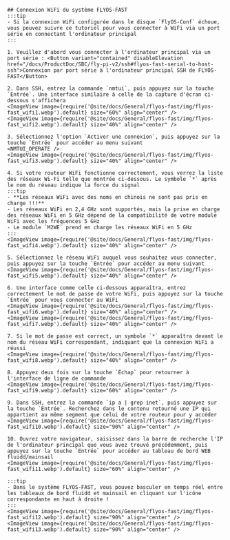 
    ## Connexion WiFi du système FLYOS-FAST
    :::tip
    - Si la connexion WiFi configurée dans le disque `FlyOS-Conf` échoue, vous pouvez suivre ce tutoriel pour vous connecter à WiFi via un port série en connectant l'ordinateur principal
    :::

    1. Veuillez d'abord vous connecter à l'ordinateur principal via un port série : <Button variant="contained" disableElevation href="/docs/ProductDoc/SBC/fly-pi-v2/ssh#flyos-fast-serial-to-host-ssh">Connexion par port série à l'ordinateur principal SSH de FLYOS-FAST</Button>

    2. Dans SSH, entrez la commande `nmtui`, puis appuyez sur la touche `Entrée`. Une interface similaire à celle de la capture d'écran ci-dessous s'affichera
    <ImageView image={require('@site/docs/General/flyos-fast/img/flyos-fast_wifi1.webp').default} size="60%" align="center" />
    <ImageView image={require('@site/docs/General/flyos-fast/img/flyos-fast_wifi2.webp').default} size="40%" align="center" />

    3. Sélectionnez l'option `Activer une connexion`, puis appuyez sur la touche `Entrée` pour accéder au menu suivant
    <NMTUI_OPERATE />
    <ImageView image={require('@site/docs/General/flyos-fast/img/flyos-fast_wifi3.webp').default} size="40%" align="center" />

    4. Si votre routeur WiFi fonctionne correctement, vous verrez la liste des réseaux Wi-Fi telle que montrée ci-dessous. Le symbole `*` après le nom du réseau indique la force du signal
    :::tip
    - **Les réseaux WiFi avec des noms en chinois ne sont pas pris en charge !!!**
    - Les réseaux WiFi en 2,4 GHz sont supportés, mais la prise en charge des réseaux WiFi en 5 GHz dépend de la compatibilité de votre module WiFi avec les fréquences 5 GHz
    - Le module `M2WE` prend en charge les réseaux WiFi en 5 GHz
    :::
    <ImageView image={require('@site/docs/General/flyos-fast/img/flyos-fast_wifi4.webp').default} size="40%" align="center" />

    5. Sélectionnez le réseau WiFi auquel vous souhaitez vous connecter, puis appuyez sur la touche `Entrée` pour accéder au menu suivant
    <ImageView image={require('@site/docs/General/flyos-fast/img/flyos-fast_wifi5.webp').default} size="40%" align="center" />

    6. Une interface comme celle ci-dessous apparaîtra, entrez correctement le mot de passe de votre WiFi, puis appuyez sur la touche `Entrée` pour vous connecter au WiFi
    <ImageView image={require('@site/docs/General/flyos-fast/img/flyos-fast_wifi6.webp').default} size="40%" align="center" />
    <ImageView image={require('@site/docs/General/flyos-fast/img/flyos-fast_wifi7.webp').default} size="40%" align="center" />

    7. Si le mot de passe est correct, un symbole `*` apparaîtra devant le nom du réseau WiFi correspondant, indiquant que la connexion WiFi a réussi
    <ImageView image={require('@site/docs/General/flyos-fast/img/flyos-fast_wifi8.webp').default} size="40%" align="center" />

    8. Appuyez deux fois sur la touche `Échap` pour retourner à l'interface de ligne de commande
    <ImageView image={require('@site/docs/General/flyos-fast/img/flyos-fast_wifi9.webp').default} size="60%" align="center" />
    
    9. Dans SSH, entrez la commande `ip a | grep inet`, puis appuyez sur la touche `Entrée`. Recherchez dans le contenu retourné une IP qui appartient au même segment que celui de votre routeur pour y accéder
    <ImageView image={require('@site/docs/General/flyos-fast/img/flyos-fast_wifi10.webp').default} size="90%" align="center" />

    10. Ouvrez votre navigateur, saisissez dans la barre de recherche l'IP de l'ordinateur principal que vous avez trouvé précédemment, puis appuyez sur la touche `Entrée` pour accéder au tableau de bord WEB fluidd/mainsail
    <ImageView image={require('@site/docs/General/flyos-fast/img/flyos-fast_wifi11.webp').default} size="60%" align="center" />
    
    :::tip
    - Dans le système FLYOS-FAST, vous pouvez basculer en temps réel entre les tableaux de bord fluidd et mainsail en cliquant sur l'icône correspondante en haut à droite !
    :::
    <ImageView image={require('@site/docs/General/flyos-fast/img/flyos-fast_wifi12.webp').default} size="90%" align="center" />
    <ImageView image={require('@site/docs/General/flyos-fast/img/flyos-fast_wifi13.webp').default} size="90%" align="center" />
